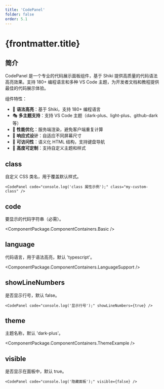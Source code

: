 ```yaml
---
title: 'CodePanel'
folder: false
order: 5.1
---
```



# {frontmatter.title}

## 简介

CodePanel 是一个专业的代码展示面板组件，基于 Shiki 提供高质量的代码语法高亮效果。支持 180+ 编程语言和多种 VS Code 主题，为开发者文档和教程提供最佳的代码展示体验。

组件特性：

- 🎨 **语法高亮**：基于 Shiki，支持 180+ 编程语言
- 🎭 **多主题支持**：支持 VS Code 主题（dark-plus、light-plus、github-dark 等）
- 🚀 **性能优化**：服务端渲染，避免客户端重复计算
- 📱 **响应式设计**：自适应不同屏幕尺寸
- 🎯 **可访问性**：语义化 HTML 结构，支持键盘导航
- 🔧 **高度可定制**：支持自定义主题和样式

## class

自定义 CSS 类名，用于覆盖默认样式。

```astro
<CodePanel code="console.log('class 属性示例');" class="my-custom-class" />
```

## code

要显示的代码字符串（必需）。

<ComponentPackage.ComponentContainers.Basic />

## language

代码语言，用于语法高亮，默认 'typescript'。

<ComponentPackage.ComponentContainers.LanguageSupport />

## showLineNumbers

是否显示行号，默认 false。

```astro
<CodePanel code="console.log('显示行号');" showLineNumbers={true} />
```

## theme

主题名称，默认 'dark-plus'。

<ComponentPackage.ComponentContainers.ThemeExample />

## visible

是否显示在面板中，默认 true。

```astro
<CodePanel code="console.log('隐藏面板');" visible={false} />
```

